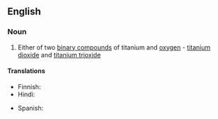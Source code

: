 ==English==

===Noun===
{{en-noun}}

# {{lb|en|inorganic compound}} Either of two [[binary compound]]s of titanium and [[oxygen]] - [[titanium dioxide]] and [[titanium trioxide]]

====Translations====
{{trans-top|binary compound of titanium and oxygen}}
* Finnish: {{t|fi|titaanioksidi}}
* Hindi: {{t|hi|रंजातु जारकिक|tr=रंजातु jaarkik|sc=Deva}}
{{trans-mid}}
* Spanish: {{t|es|óxido de titanio|m}}
{{trans-bottom}}